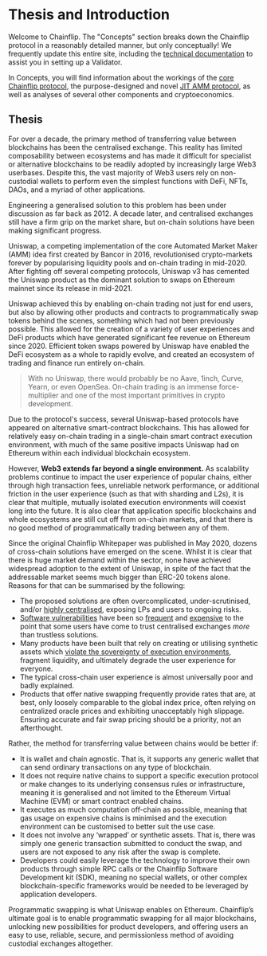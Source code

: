 # Thesis and Introduction

Welcome to Chainflip. The "Concepts" section breaks down the Chainflip protocol in a reasonably detailed manner, but only conceptually! We frequently update this entire site, including the [technical documentation](../perseverance/introduction.mdx) to assist you in setting up a Validator.

In Concepts, you will find information about the workings of the [core Chainflip protocol](system-overview.md), the purpose-designed and novel [JIT AMM protocol](swaps-amm/just-in-time-amm-protocol.md), as well as analyses of several other components and cryptoeconomics.&#x20;

## Thesis

For over a decade, the primary method of transferring value between blockchains has been the centralised exchange. This reality has limited composability between ecosystems and has made it difficult for specialist or alternative blockchains to be readily adopted by increasingly large Web3 userbases. Despite this, the vast majority of Web3 users rely on non-custodial wallets to perform even the simplest functions with DeFi, NFTs, DAOs, and a myriad of other applications.

Engineering a generalised solution to this problem has been under discussion as far back as 2012. A decade later, and centralised exchanges still have a firm grip on the market share, but on-chain solutions have been making significant progress.

Uniswap, a competing implementation of the core Automated Market Maker (AMM) idea first created by Bancor in 2016, revolutionised crypto-markets forever by popularising liquidity pools and on-chain trading in mid-2020. After fighting off several competing protocols, Uniswap v3 has cemented the Uniswap product as the dominant solution to swaps on Ethereum mainnet since its release in mid-2021.

Uniswap achieved this by enabling on-chain trading not just for end users, but also by allowing other products and contracts to programmatically swap tokens behind the scenes, something which had not been previously possible. This allowed for the creation of a variety of user experiences and DeFi products which have generated significant fee revenue on Ethereum since 2020. Efficient token swaps powered by Uniswap have enabled the DeFi ecosystem as a whole to rapidly evolve, and created an ecosystem of trading and finance run entirely on-chain.

> With no Uniswap, there would probably be no Aave, 1inch, Curve, Yearn, or even OpenSea. On-chain trading is an immense force-multiplier and one of the most important primitives in crypto development.

Due to the protocol's success, several Uniswap-based protocols have appeared on alternative smart-contract blockchains. This has allowed for relatively easy on-chain trading in a single-chain smart contract execution environment, with much of the same positive impacts Uniswap had on Ethereum within each individual blockchain ecosystem.

However, **Web3 extends far beyond a single environment.** As scalability problems continue to impact the user experience of popular chains, either through high transaction fees, unreliable network performance, or additional friction in the user experience (such as that with sharding and L2s), it is clear that multiple, mutually isolated execution environments will coexist long into the future. It is also clear that application specific blockchains and whole ecosystems are still cut off from on-chain markets, and that there is no good method of programmatically trading between any of them.

Since the original Chainflip Whitepaper was published in May 2020, dozens of cross-chain solutions have emerged on the scene. Whilst it is clear that there is huge market demand within the sector, none have achieved widespread adoption to the extent of Uniswap, in spite of the fact that the addressable market seems much bigger than ERC-20 tokens alone. Reasons for that can be summarised by the following:

* The proposed solutions are often overcomplicated, under-scrutinised, and/or [highly centralised](https://twitter.com/trayvox/status/1508734174705987586), exposing LPs and users to ongoing risks.
* [Software vulnerabilities](https://www.businessinsider.in/investment/news/one-of-the-largest-cryptocurrency-swapping-platforms-just-lost-1-3-million-as-users-failed-to-update-approvals/articleshow/88992186.cms) have been so [frequent](https://rekt.news/wormhole-rekt/) and [expensive](https://rekt.news/polynetwork-rekt/) to the point that some users have come to trust centralised exchanges _more_ than trustless solutions.&#x20;
* Many products have been built that rely on creating or utilising synthetic assets which [violate the sovereignty of execution environments](https://old.reddit.com/r/ethereum/comments/rwojtk/ama\_we\_are\_the\_efs\_research\_team\_pt\_7\_07\_january/hrngyk8/), fragment liquidity, and ultimately degrade the user experience for everyone.
* The typical cross-chain user experience is almost universally poor and badly explained.
* Products that offer native swapping frequently provide rates that are, at best, only loosely comparable to the global index price, often relying on centralized oracle prices and exhibiting unacceptably high slippage. Ensuring accurate and fair swap pricing should be a priority, not an afterthought.

Rather, the method for transferring value between chains would be better if:

* It is wallet and chain agnostic. That is, it supports any generic wallet that can send ordinary transactions on any type of blockchain.
* It does not require native chains to support a specific execution protocol or make changes to its underlying consensus rules or infrastructure, meaning it is generalised and not limited to the Ethereum Virtual Machine (EVM) or smart contract enabled chains.
* It executes as much computation off-chain as possible, meaning that gas usage on expensive chains is minimised and the execution environment can be customised to better suit the use case.
* It does not involve any ‘wrapped’ or synthetic assets. That is, there was simply one generic transaction submitted to conduct the swap, and users are not exposed to any risk after the swap is complete.
* Developers could easily leverage the technology to improve their own products through simple RPC calls or the Chainflip Software Development kit (SDK), meaning no special wallets, or other complex blockchain-specific frameworks would be needed to be leveraged by application developers.

Programmatic swapping is what Uniswap enables on Ethereum. Chainflip’s ultimate goal is to enable programmatic swapping for all major blockchains, unlocking new possibilities for product developers, and offering users an easy to use, reliable, secure, and permissionless method of avoiding custodial exchanges altogether.
